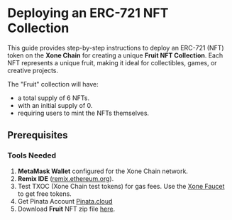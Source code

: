 # Deploying an ERC-721 NFT Collection

This guide provides step-by-step instructions to deploy an ERC-721 (NFT) token on the **Xone Chain** for creating a unique **Fruit NFT Collection**. Each NFT represents a unique fruit, making it ideal for collectibles, games, or creative projects.

The "Fruit" collection will have:

- a total supply of 6 NFTs.
- with an initial supply of 0.
- requiring users to mint the NFTs themselves.

## Prerequisites

### Tools Needed
1. **MetaMask Wallet** configured for the Xone Chain network.
2. **Remix IDE** ([remix.ethereum.org](https://remix.ethereum.org)).
3. Test TXOC (Xone Chain test tokens) for gas fees. Use the [Xone Faucet](https://faucet.xone.plus/) to get free tokens.
4. Get Pinata Account [Pinata.cloud](https://www.pinata.cloud/)
5. Download **Fruit** NFT zip file [here](https://github.com/chainance/docs-exp/blob/main/public/zip/fruit.zip).